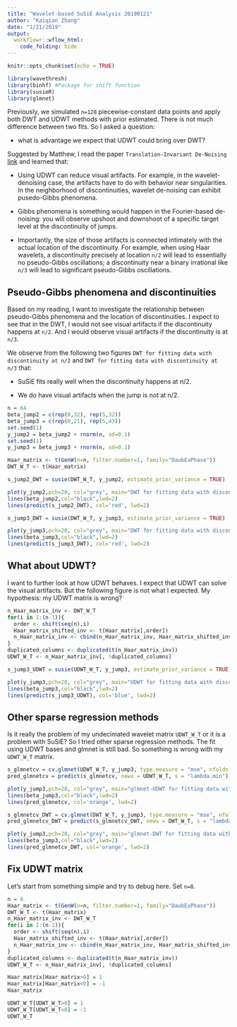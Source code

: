 ```yaml
---
title: "Wavelet-based SuSiE Analysis 20190121"
author: "Kaiqian Zhang"
date: "1/21/2019"
output: 
  workflowr::wflow_html:
    code_folding: hide
---
```


```r
knitr::opts_chunk$set(echo = TRUE)
```

```r
library(wavethresh)
library(binhf) #Package for shift function
library(susieR)
library(glmnet)
```

Previously, we simulated `n=128` piecewise-constant data points and apply both DWT and UDWT methods with prior estimated. There is not much difference between two fits. So I asked a question:

* what is advantage we expect that UDWT could bring over DWT?

Suggested by Matthew, I read the paper `Translation-Invariant De-Noising` [link](https://web.stanford.edu/dept/statistics/cgi-bin/donoho/wp-content/uploads/2018/08/TIDeNoise.pdf) and learned that:

* Using UDWT can reduce visual artifacts. For example, in the wavelet-denoising case, the artifacts have to do with behavior near singularities. In the neighborhood of discontinuities, wavelet de-noising can exhibit pusedo-Gibbs phenomena.

* Gibbs phenomena is something would happen in the Fourier-based de-noising: you will observe upshoot and downshoot of a specific target level at the discontinuity of jumps. 

* Importantly, the size of those artifacts is connected intimately with the actual location of the discontinuity. For example, when using Haar wavelets, a discontinuity precisely at location `n/2` will lead to essentially no pseudo-Gibbs oscillations;
a discontinuity near a binary irrational like `n/3` will lead to significant pseudo-Gibbs oscillations. 

## Pseudo-Gibbs phenomena and discontinuities

Based on my reading, I want to investigate the relationship between pseudo-Gibbs phenomena and the location of discontinuities. I expect to see that in the DWT, I would not see visual artifacts if the discontinuity happens at `n/2`. And I would observe visual artifacts if the discontinuity is at `n/3`. 

We observe from the following two figures `DWT for fitting data with discontinuity at n/2` and `DWT for fitting data with discontinuity at n/3` that:

* SuSiE fits really well when the discontinuity happens at n/2.

* We do have visual artifacts when the jump is not at n/2.

```r
n = 64
beta_jump2 = c(rep(0,32), rep(5,32))
beta_jump3 = c(rep(0,21), rep(5,43))
set.seed(1)
y_jump2 = beta_jump2 + rnorm(n, sd=0.1)
set.seed(1)
y_jump3 = beta_jump3 + rnorm(n, sd=0.1)
```

```r
Haar_matrix <- t(GenW(n=n, filter.number=1, family="DaubExPhase"))
DWT_W_T <- t(Haar_matrix)
```

```r
s_jump2_DWT = susie(DWT_W_T, y_jump2, estimate_prior_variance = TRUE)
```

```r
plot(y_jump2,pch=20, col="grey", main="DWT for fitting data with discontinuity at n/2")
lines(beta_jump2,col="black",lwd=2)
lines(predict(s_jump2_DWT), col='red', lwd=2)
```

```r
s_jump3_DWT = susie(DWT_W_T, y_jump3, estimate_prior_variance = TRUE)
```


```r
plot(y_jump3,pch=20, col="grey", main="DWT for fitting data with discontinuity at n/3")
lines(beta_jump3,col="black",lwd=2)
lines(predict(s_jump3_DWT), col='red', lwd=2)
```

## What about UDWT?
I want to further look at how UDWT behaves. I expect that UDWT can solve the visual artifacts. But the following figure is not what I expected. My hypothesis: my UDWT matrix is wrong?

```r
n_Haar_matrix_inv <- DWT_W_T
for(i in 1:(n-1)){
  order <- shift(seq(n),i)
  Haar_matrix_shifted_inv <- t(Haar_matrix[,order]) 
  n_Haar_matrix_inv <- cbind(n_Haar_matrix_inv, Haar_matrix_shifted_inv) #Each column is a basis for sparse regression
}
duplicated_columns <- duplicated(t(n_Haar_matrix_inv))
UDWT_W_T <- n_Haar_matrix_inv[, !duplicated_columns]
```

```r
s_jump3_UDWT = susie(UDWT_W_T, y_jump3, estimate_prior_variance = TRUE)
```

```r
plot(y_jump3,pch=20, col="grey", main="UDWT for fitting data with discontinuity at n/3")
lines(beta_jump3,col="black",lwd=2)
lines(predict(s_jump3_UDWT), col='blue', lwd=2)
```

## Other sparse regression methods

Is it really the problem of my undecimated wavelet matrix `UDWT_W_T` or it is a problem with SuSiE? So I tried other sparse regression methods. The fit using UDWT bases and glmnet is still bad. So something is wrong with my `UDWT_W_T` matrix. 

```r
s_glmnetcv = cv.glmnet(UDWT_W_T, y_jump3, type.measure = "mse", nfolds = 20)
pred_glmnetcv = predict(s_glmnetcv, newx = UDWT_W_T, s = "lambda.min")
```

```r
plot(y_jump3,pch=20, col="grey", main="glmnet-UDWT for fitting data with discontinuity at n/3")
lines(beta_jump3,col="black",lwd=2)
lines(pred_glmnetcv, col='orange', lwd=2)
```

```r
s_glmnetcv_DWT = cv.glmnet(DWT_W_T, y_jump3, type.measure = "mse", nfolds = 20)
pred_glmnetcv_DWT = predict(s_glmnetcv_DWT, newx = DWT_W_T, s = "lambda.min")
```

```r
plot(y_jump3,pch=20, col="grey", main="glmnet-DWT for fitting data with discontinuity at n/3")
lines(beta_jump3,col="black",lwd=2)
lines(pred_glmnetcv_DWT, col='orange', lwd=2)
```

## Fix UDWT matrix
Let's start from something simple and try to debug here. Set `n=8`. 
```r
n = 8
Haar_matrix <- t(GenW(n=n, filter.number=1, family="DaubExPhase"))
DWT_W_T <- t(Haar_matrix)
n_Haar_matrix_inv <- DWT_W_T
for(i in 1:(n-1)){
  order <- shift(seq(n),i)
  Haar_matrix_shifted_inv <- t(Haar_matrix[,order]) 
  n_Haar_matrix_inv <- cbind(n_Haar_matrix_inv, Haar_matrix_shifted_inv) #Each column is a basis for sparse regression
}
duplicated_columns <- duplicated(t(n_Haar_matrix_inv))
UDWT_W_T <- n_Haar_matrix_inv[, !duplicated_columns]
```

```r
Haar_matrix[Haar_matrix>0] = 1
Haar_matrix[Haar_matrix<0] = -1
Haar_matrix
```

```r
UDWT_W_T[UDWT_W_T>0] = 1
UDWT_W_T[UDWT_W_T<0] = -1
UDWT_W_T
```













